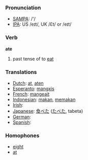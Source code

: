 === Pronunciation ===
*[[w:SAMPA|SAMPA]]: /'/
*[[w:IPA|IPA]]: US /eɪt/, UK /Ɛt/ or /eɪt/

=== Verb ===

'''ate'''

# past tense of to [[eat]]

===Translations===

*[[Dutch]]: [[at]], [[aten]]
*[[Esperanto]]: [[mangxis]]
*[[French]]: [[mangeait]]
*[[Indonesian]]: [[makan]], [[makan|memakan]]
*[[Irish]]: [[]]
*[[Japanese]]: [[食べた]] ([[たべた]], tabeta)
*[[German]]: [[]]
*[[Spanish]]: [[]]

===Homophones===
*[[eight]]
*[[at]]